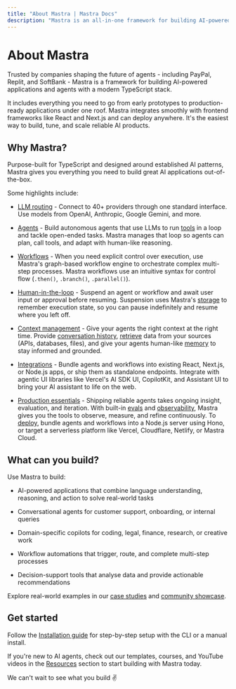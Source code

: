 ```yaml
---
title: "About Mastra | Mastra Docs"
description: "Mastra is an all-in-one framework for building AI-powered applications and agents with a modern TypeScript stack."
---
```



# About Mastra


Trusted by companies shaping the future of agents - including PayPal, Replit, and SoftBank - Mastra is a framework for building AI-powered applications and agents with a modern TypeScript stack. 

It includes everything you need to go from early prototypes to production-ready applications under one roof. Mastra integrates smoothly with frontend frameworks like React and Next.js and can deploy anywhere. It's the easiest way to build, tune, and scale reliable AI products.

<YouTube id="aORuNG8Tq_k" />

## Why Mastra?

Purpose-built for TypeScript and designed around established AI patterns, Mastra gives you everything you need to build great AI applications out-of-the-box.

Some highlights include:


- [LLM routing](/models) - Connect to 40+ providers through one standard interface. Use models from OpenAI, Anthropic, Google Gemini, and more.

- [Agents](/docs/agents/overview) - Build autonomous agents that use LLMs to run [tools](/) in a loop and tackle open-ended tasks. Mastra manages that loop so agents can plan, call tools, and adapt with human-like reasoning.

- [Workflows](/) - When you need explicit control over execution, use Mastra's graph-based workflow engine to orchestrate complex multi-step processes. Mastra workflows use an intuitive syntax for control flow (`.then()`, `.branch()`, `.parallel()`).

- [Human-in-the-loop](/) -  Suspend an agent or workflow and await user input or approval before resuming. Suspension uses Mastra's [storage](/) to remember execution state, so you can pause indefinitely and resume where you left off.

- [Context management](/) - Give your agents the right context at the right time. Provide [conversation history](/), [retrieve](/) data from your sources (APIs, databases, files), and give your agents human-like [memory](/) to stay informed and grounded.

- [Integrations](/) - Bundle agents and workflows into existing React, Next.js, or Node.js apps, or ship them as standalone endpoints. Integrate with agentic UI libraries like Vercel's AI SDK UI, CopilotKit, and Assistant UI to bring your AI assistant to life on the web.

- [Production essentials](/) - Shipping reliable agents takes ongoing insight, evaluation, and iteration. With built-in [evals]() and [observability](), Mastra gives you the tools to observe, measure, and refine continuously. To [deploy](/), bundle agents and workflows into a Node.js server using Hono, or target a serverless platform like Vercel, Cloudflare, Netlify, or Mastra Cloud.


## What can you build?
Use Mastra to build:

- AI-powered applications that combine language understanding, reasoning, and action to solve real-world tasks

- Conversational agents for customer support, onboarding, or internal queries

- Domain-specific copilots for coding, legal, finance, research, or creative work

- Workflow automations that trigger, route, and complete multi-step processes

- Decision-support tools that analyse data and provide actionable recommendations

Explore real-world examples in our [case studies](/) and [community showcase](/).


## Get started

Follow the [Installation guide](/) for step-by-step setup with the CLI or a manual install.

If you're new to AI agents, check out our templates, courses, and YouTube videos in the [Resources](/) section to start building with Mastra today.

We can't wait to see what you build ✌️ 